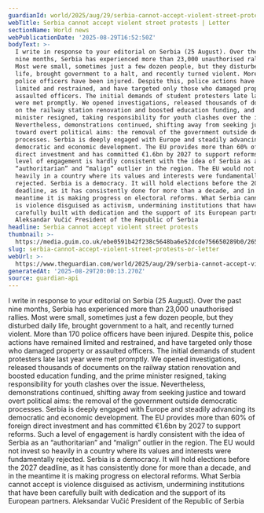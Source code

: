 ```yaml
---
guardianId: world/2025/aug/29/serbia-cannot-accept-violent-street-protests
webTitle: Serbia cannot accept violent street protests | Letter
sectionName: World news
webPublicationDate: '2025-08-29T16:52:50Z'
bodyText: >-
  I write in response to your editorial on Serbia (25 August). Over the past
  nine months, Serbia has experienced more than 23,000 unauthorised rallies.
  Most were small, sometimes just a few dozen people, but they disturbed daily
  life, brought government to a halt, and recently turned violent. More than 170
  police officers have been injured. Despite this, police actions have remained
  limited and restrained, and have targeted only those who damaged property or
  assaulted officers. The initial demands of student protesters late last year
  were met promptly. We opened investigations, released thousands of documents
  on the railway station renovation and boosted education funding, and the prime
  minister resigned, taking responsibility for youth clashes over the issue.
  Nevertheless, demonstrations continued, shifting away from seeking justice and
  toward overt political aims: the removal of the government outside democratic
  processes. Serbia is deeply engaged with Europe and steadily advancing its
  democratic and economic development. The EU provides more than 60% of foreign
  direct investment and has committed €1.6bn by 2027 to support reforms. Such a
  level of engagement is hardly consistent with the idea of Serbia as an
  “authoritarian” and “malign” outlier in the region. The EU would not invest so
  heavily in a country where its values and interests were fundamentally
  rejected. Serbia is a democracy. It will hold elections before the 2027
  deadline, as it has consistently done for more than a decade, and in the
  meantime it is making progress on electoral reforms. What Serbia cannot accept
  is violence disguised as activism, undermining institutions that have been
  carefully built with dedication and the support of its European partners.
  Aleksandar Vučić President of the Republic of Serbia
headline: Serbia cannot accept violent street protests
thumbnail: >-
  https://media.guim.co.uk/ebe0591b42f238c5648ba6e52dcde756650289b0/265_0_5703_4562/500.jpg
slug: serbia-cannot-accept-violent-street-protests-or-letter
webUrl: >-
  https://www.theguardian.com/world/2025/aug/29/serbia-cannot-accept-violent-street-protests
generatedAt: '2025-08-29T20:00:13.270Z'
source: guardian-api
---
```

I write in response to your editorial on Serbia (25 August). Over the past nine months, Serbia has experienced more than 23,000 unauthorised rallies. Most were small, sometimes just a few dozen people, but they disturbed daily life, brought government to a halt, and recently turned violent. More than 170 police officers have been injured. Despite this, police actions have remained limited and restrained, and have targeted only those who damaged property or assaulted officers. The initial demands of student protesters late last year were met promptly. We opened investigations, released thousands of documents on the railway station renovation and boosted education funding, and the prime minister resigned, taking responsibility for youth clashes over the issue. Nevertheless, demonstrations continued, shifting away from seeking justice and toward overt political aims: the removal of the government outside democratic processes. Serbia is deeply engaged with Europe and steadily advancing its democratic and economic development. The EU provides more than 60% of foreign direct investment and has committed €1.6bn by 2027 to support reforms. Such a level of engagement is hardly consistent with the idea of Serbia as an “authoritarian” and “malign” outlier in the region. The EU would not invest so heavily in a country where its values and interests were fundamentally rejected. Serbia is a democracy. It will hold elections before the 2027 deadline, as it has consistently done for more than a decade, and in the meantime it is making progress on electoral reforms. What Serbia cannot accept is violence disguised as activism, undermining institutions that have been carefully built with dedication and the support of its European partners. Aleksandar Vučić President of the Republic of Serbia
